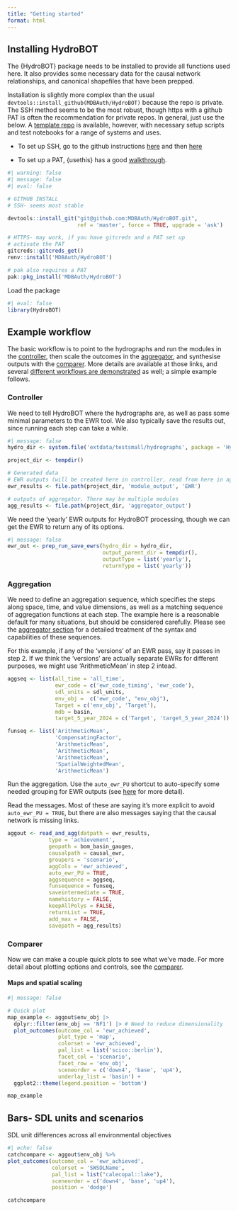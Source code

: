 ```yaml
---
title: "Getting started"
format: html
---
```


## Installing HydroBOT

The {HydroBOT} package needs to be installed to provide all functions used here. It also provides some necessary data for the causal network relationships, and canonical shapefiles that have been prepped.

Installation is slightly more complex than the usual `devtools::install_github(MDBAuth/HydroBOT)` because the repo is private. The SSH method seems to be the most robust, though https with a github PAT is often the recommendation for private repos. In general, just use the below. A [template repo](https://github.com/MDBAuth/toolkit_use) is available, however, with necessary setup scripts and test notebooks for a range of systems and uses.

-   To set up SSH, go to the github instructions [here](https://docs.github.com/en/authentication/connecting-to-github-with-ssh/generating-a-new-ssh-key-and-adding-it-to-the-ssh-agent) and then [here](https://docs.github.com/en/authentication/connecting-to-github-with-ssh/adding-a-new-ssh-key-to-your-github-account)

-   To set up a PAT, {usethis} has a good [walkthrough](https://usethis.r-lib.org/articles/git-credentials.html).

```r
#| warning: false
#| message: false
#| eval: false

# GITHUB INSTALL
# SSH- seems most stable

devtools::install_git("git@github.com:MDBAuth/HydroBOT.git",
                      ref = 'master', force = TRUE, upgrade = 'ask')

# HTTPS- may work, if you have gitcreds and a PAT set up
# activate the PAT
gitcreds::gitcreds_get()
renv::install('MDBAuth/HydroBOT')

# pak also requires a PAT
pak::pkg_install('MDBAuth/HydroBOT')

```

Load the package

```r
#| eval: false
library(HydroBOT)
```

## Example workflow

The basic workflow is to point to the hydrographs and run the modules in the [controller](controller/controller_overview.qmd), then scale the outcomes in the [aggregator](aggregator/aggregation_overview.qmd), and synthesise outputs with the [comparer](comparer/comparer_overview.qmd). More details are available at those links, and several [different workflows are demonstrated](workflows/workflow_overview.qmd) as well; a simple example follows.

### Controller

We need to tell HydroBOT where the hydrographs are, as well as pass some minimal parameters to the EWR tool. We also typically save the results out, since running each step can take a while.

```r
#| message: false
hydro_dir <- system.file('extdata/testsmall/hydrographs', package = 'HydroBOT')

project_dir <- tempdir()

# Generated data
# EWR outputs (will be created here in controller, read from here in aggregator)
ewr_results <- file.path(project_dir, 'module_output', 'EWR')

# outputs of aggregator. There may be multiple modules
agg_results <- file.path(project_dir, 'aggregator_output')
```

We need the 'yearly' EWR outputs for HydroBOT processing, though we can get the EWR to return any of its options.

```r
#| message: false
ewr_out <- prep_run_save_ewrs(hydro_dir = hydro_dir, 
                              output_parent_dir = tempdir(), 
                              outputType = list('yearly'),
                              returnType = list('yearly'))
```

### Aggregation

We need to define an aggregation sequence, which specifies the steps along space, time, and value dimensions, as well as a matching sequence of aggregation functions at each step. The example here is a reasonable default for many situations, but should be considered carefully. Please see the [aggregator section](aggregator/aggregation_overview.qmd) for a detailed treatment of the syntax and capabilities of these sequences.

For this example, if any of the 'versions' of an EWR pass, say it passes in step 2. If we think the 'versions' are actually separate EWRs for different purposes, we might use 'ArithmeticMean' in step 2 intead.

```r
aggseq <- list(all_time = 'all_time',
               ewr_code = c('ewr_code_timing', 'ewr_code'),
               sdl_units = sdl_units,
               env_obj =  c('ewr_code', "env_obj"),
               Target = c('env_obj', 'Target'),
               mdb = basin,
               target_5_year_2024 = c('Target', 'target_5_year_2024'))

funseq <- list('ArithmeticMean', 
               'CompensatingFactor',
               'ArithmeticMean',
               'ArithmeticMean',
               'ArithmeticMean',
               'SpatialWeightedMean',
               'ArithmeticMean')

```

Run the aggregation. Use the `auto_ewr_PU` shortcut to auto-specify some needed grouping for EWR outputs (see [here](aggregator/psuedo_spatial_group_until.qmd) for more detail).

Read the messages. Most of these are saying it's more explicit to avoid `auto_ewr_PU = TRUE`, but there are also messages saying that the causal network is missing links.

```r
aggout <- read_and_agg(datpath = ewr_results, 
             type = 'achievement',
             geopath = bom_basin_gauges,
             causalpath = causal_ewr,
             groupers = 'scenario',
             aggCols = 'ewr_achieved',
             auto_ewr_PU = TRUE,
             aggsequence = aggseq,
             funsequence = funseq,
             saveintermediate = TRUE,
             namehistory = FALSE,
             keepAllPolys = FALSE,
             returnList = TRUE,
             add_max = FALSE,
             savepath = agg_results)
```

### Comparer

Now we can make a couple quick plots to see what we've made. For more detail about plotting options and controls, see the [comparer](comparer/comparer_overview.qmd).

#### Maps and spatial scaling

```r
#| message: false

# Quick plot
map_example <- aggout$env_obj |>
  dplyr::filter(env_obj == 'NF1') |> # Need to reduce dimensionality
  plot_outcomes(outcome_col = 'ewr_achieved',
                plot_type = 'map',
                colorset = 'ewr_achieved',
                pal_list = list('scico::berlin'),
                facet_col = 'scenario',
                facet_row = 'env_obj',
                sceneorder = c('down4', 'base', 'up4'),
                underlay_list = 'basin') +
  ggplot2::theme(legend.position = 'bottom')

map_example
```

## Bars- SDL units and scenarios

SDL unit differences across all environmental objectives

```r
#| echo: false
catchcompare <- aggout$env_obj %>% 
plot_outcomes(outcome_col = 'ewr_achieved',
              colorset = 'SWSDLName',
              pal_list = list("calecopal::lake"),
              sceneorder = c('down4', 'base', 'up4'),
              position = 'dodge')

catchcompare
```
